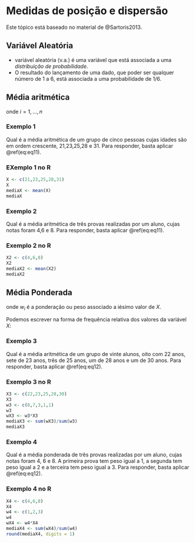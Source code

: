 # Medidas de posição e dispersão

Este tópico está baseado no material de @Sartoris2013.

## Variável Aleatória

- variável aleatória (v.a.) é uma variável que está associada a uma *distribuição de probabilidade*.
- O resultado do lançamento de uma dado, que poder ser qualquer número de 1 a 6, está associada a uma probabilidade de $1/6$.

## Média aritmética

\begin{equation}
    \overline{X} = \frac{1}{n} \sum_{i=1}^{n} X_i
    (\#eq:eq11)
\end{equation}
onde $i =1, ...,n$

### Exemplo 1

Qual é a média aritmética de um grupo de cinco pessoas cujas idades são em ordem crescente, 21,23,25,28 e 31. Para responder, basta aplicar \@ref(eq:eq11).

\begin{equation*}
  \overline{X} = \frac{21+23+25+28+31}{5} = 25,6
\end{equation*}

### EXemplo 1 no R

```r
X <- c(21,23,25,28,31)
X
mediaX <- mean(X)
mediaX
```

### Exemplo 2

Qual é a média aritmética de três provas realizadas por um aluno, cujas notas 
foram 4,6 e 8. Para responder, basta aplicar \@ref(eq:eq11).

\begin{equation*}
  \overline{X} = \frac{4+6+8}{3} = 6
\end{equation*}

### Exemplo 2 no R

```r
X2 <- c(4,6,8)
X2
mediaX2 <- mean(X2)
mediaX2
```

## Média Ponderada

\begin{equation}
    \overline{X} = \frac{1}{\sum_{i=1}^{n}w_i} \sum_{i=1}^{n} w_i X_i
    (#eq:eq12)
\end{equation}
onde $w_i$ é a ponderação ou peso associado a iésimo valor de $X$.

Podemos escrever na forma de frequência relativa dos valores da variável $X$:

\begin{equation}
  f_i = \frac{w_i}{\sum_{i=1}^{n}w_i}
  (#eq:eq13)
\end{equation}

### Exemplo 3

Qual é a média aritmética de um grupo de vinte alunos, oito com 22 anos, sete 
de 23 anos, três de 25 anos, um de 28 anos e um de 30 anos. Para responder, 
basta aplicar \@ref(eq:eq12).

\begin{equation*}
  \overline{X} = \frac{22\times 8 + 23\times 7 + 25 \times 3 + 28 \times 1 + 
  30 \times 1}{20} = 23,5
\end{equation*}

### Exemplo 3 no R

```r
X3 <- c(22,23,25,28,30)
X3
w3 <- c(8,7,3,1,1)
w3
wX3 <- w3*X3
mediaX3 <- sum(wX3)/sum(w3)
mediaX3
```

### Exemplo 4

Qual é a média ponderada de três provas realizadas por um aluno, cujas notas foram 4, 6 e 8. A primeira prova tem peso igual a 1, a segunda tem peso igual a 2 e a terceira tem peso igual a 3. Para responder, basta aplicar \@ref(eq:eq12).

\begin{equation*}
  \overline{X} = \frac{4 \times 1 + 6 \times 2 + 8 \times 3}{1 + 2 + 3} \cong 6,7
\end{equation*}

### Exemplo 4 no R

```r
X4 <- c(4,6,8)
X4
w4 <- c(1,2,3)
w4
wX4 <- w4*X4
mediaX4 <- sum(wX4)/sum(w4)
round(mediaX4, digits = 1)
```

